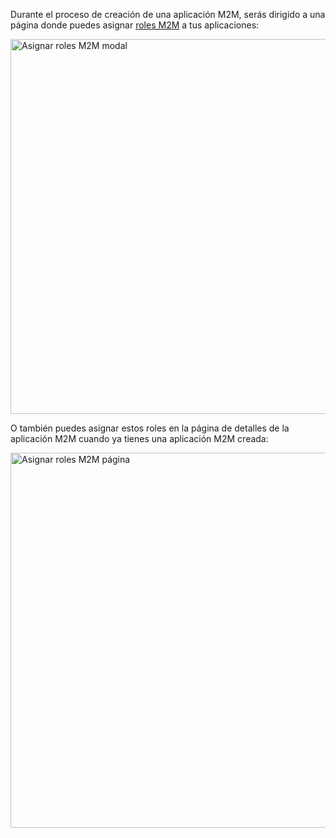 Durante el proceso de creación de una aplicación M2M, serás dirigido a una página donde puedes asignar [roles M2M](/authorization/role-based-access-control/#configure-global-roles) a tus aplicaciones:

<img alt="Asignar roles M2M modal" src="/img/assets/assign-m2m-roles-modal.png" width="600px" />

O también puedes asignar estos roles en la página de detalles de la aplicación M2M cuando ya tienes una aplicación M2M creada:

<img alt="Asignar roles M2M página" src="/img/assets/assign-m2m-roles-page.png" width="600px" />